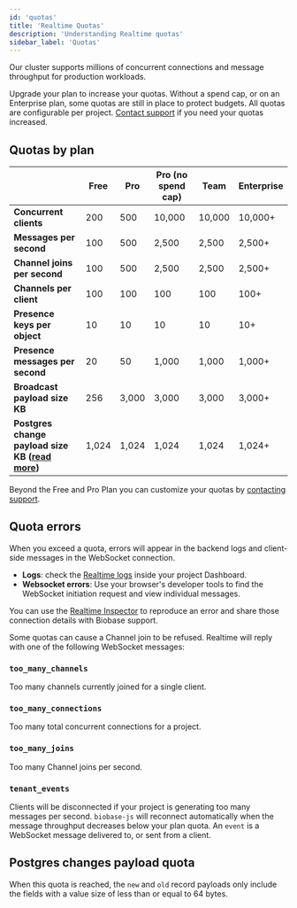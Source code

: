 ```yaml
---
id: 'quotas'
title: 'Realtime Quotas'
description: 'Understanding Realtime quotas'
sidebar_label: 'Quotas'
---
```


Our cluster supports millions of concurrent connections and message throughput for production workloads.

<Admonition type="note">

Upgrade your plan to increase your quotas. Without a spend cap, or on an Enterprise plan, some quotas are still in place to protect budgets. All quotas are configurable per project. [Contact support](https://biobase.studio/dashboard/support/new) if you need your quotas increased.

</Admonition>

## Quotas by plan

|                                                                                        | Free  | Pro   | Pro (no spend cap) | Team   | Enterprise |
| -------------------------------------------------------------------------------------- | ----- | ----- | ------------------ | ------ | ---------- |
| **Concurrent clients**                                                                 | 200   | 500   | 10,000             | 10,000 | 10,000+    |
| **Messages per second**                                                                | 100   | 500   | 2,500              | 2,500  | 2,500+     |
| **Channel joins per second**                                                           | 100   | 500   | 2,500              | 2,500  | 2,500+     |
| **Channels per client**                                                                | 100   | 100   | 100                | 100    | 100+       |
| **Presence keys per object**                                                           | 10    | 10    | 10                 | 10     | 10+        |
| **Presence messages per second**                                                       | 20    | 50    | 1,000              | 1,000  | 1,000+     |
| **Broadcast payload size KB**                                                          | 256   | 3,000 | 3,000              | 3,000  | 3,000+     |
| **Postgres change payload size KB ([**read more**](#postgres-changes-payload-quota))** | 1,024 | 1,024 | 1,024              | 1,024  | 1,024+     |

Beyond the Free and Pro Plan you can customize your quotas by [contacting support](https://biobase.studio/dashboard/support/new).

## Quota errors

When you exceed a quota, errors will appear in the backend logs and client-side messages in the WebSocket connection.

- **Logs**: check the [Realtime logs](https://biobase.studio/dashboard/project/_/database/realtime-logs) inside your project Dashboard.
- **Websocket errors**: Use your browser's developer tools to find the WebSocket initiation request and view individual messages.

<Admonition type="tip" label="Realtime Inspector">

You can use the [Realtime Inspector](https://realtime.biobase.studio/inspector/new) to reproduce an error and share those connection details with Biobase support.

</Admonition>
Some quotas can cause a Channel join to be refused. Realtime will reply with one of the following WebSocket messages:

### `too_many_channels`

Too many channels currently joined for a single client.

### `too_many_connections`

Too many total concurrent connections for a project.

### `too_many_joins`

Too many Channel joins per second.

### `tenant_events`

Clients will be disconnected if your project is generating too many messages per second. `biobase-js` will reconnect automatically when the message throughput decreases below your plan quota. An `event` is a WebSocket message delivered to, or sent from a client.

## Postgres changes payload quota

When this quota is reached, the `new` and `old` record payloads only include the fields with a value size of less than or equal to 64 bytes.
